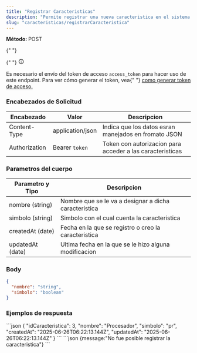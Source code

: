 ```yaml
---
title: "Registrar Caracteristicas"
description: "Permite registrar una nueva caracteristica en el sistema."
slug: "caracteristicas/registrarCaracteristica"
---
```



<p>
  <strong>Método: </strong>
  <span class="sl-badge caution small astro-avdet4wd">POST</span>
</p>

<Tabs>
  <TabItem label="Endpoint">
    <ApiEndpoint url={`${API_BASE_URL}/caracteristicas`} />
  </TabItem>
</Tabs>

<aside aria-label="Nota" class="starlight-aside starlight-aside--note">
  {" "}
  <p class="starlight-aside__title" aria-hidden="true">
    {" "}
    <svg
      aria-hidden="true"
      class="starlight-aside__icon astro-c6vsoqas"
      width="16"
      height="16"
      viewBox="0 0 24 24"
      fill="currentColor"
      style="--sl-icon-size: 1em;"
    >
      <path d="M12 11a1 1 0 0 0-1 1v4a1 1 0 0 0 2 0v-4a1 1 0 0 0-1-1Zm.38-3.92a1 1 0 0 0-.76 0 1 1 0 0 0-.33.21 1.15 1.15 0 0 0-.21.33 1 1 0 0 0 .21 1.09c.097.088.209.16.33.21A1 1 0 0 0 13 8a1.05 1.05 0 0 0-.29-.71 1 1 0 0 0-.33-.21ZM12 2a10 10 0 1 0 0 20 10 10 0 0 0 0-20Zm0 18a8 8 0 1 1 0-16.001A8 8 0 0 1 12 20Z"></path>
      Nota{" "}
    </svg>
  </p>
  Es necesario el envío del token de acceso <code>access_token</code> para hacer
  uso de este endpoint. Para ver cómo generar el token, vea{" "}
  <a href="/usuarios/login">como generar token de acceso.</a>
</aside>

<h3>Encabezados de Solicitud</h3>

| Encabezado    | Valor            | Descripcion                                               |
| ------------- | ---------------- | --------------------------------------------------------- |
| Content-Type  | application/json | Indica que los datos esran manejados en fromato JSON      |
| Authorization | Bearer `token`   | Token con autorizacion para acceder a las caracteristicas |

<h3>Parametros del cuerpo</h3>

| Parametro y Tipo | Descripcion                                           |
| ---------------- | ----------------------------------------------------- |
| nombre (string)  | Nombre que se le va a designar a dicha caracteristica |
| simbolo (string) | Simbolo con el cual cuenta la caracteristica          |
| createdAt (date) | Fecha en la que se registro o creo la caracteristica  |
| updatedAt (date) | Ultima fecha en la que se le hizo alguna modificacion |

### Body

```json
{
  "nombre": "string",
  "simbolo": "boolean"
}
```

<h3>Ejemplos de respuesta</h3>

<Tabs>
  <TabItem label="Status 201">
  ```json
  {
    "idCaracteristica": 3,
    "nombre": "Procesador",
    "simbolo": "pr",
    "createdAt": "2025-06-26T06:22:13.144Z",
    "updatedAt": "2025-06-26T06:22:13.144Z"
}
  ```
  </TabItem>

  <TabItem label="Status 400">
  ```json
  {message:"No fue posible registrar la caracteristica"}
  ```
  </TabItem>
</Tabs>
